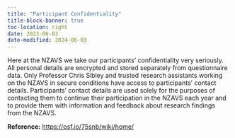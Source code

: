 ```yaml
---
title: "Participant Confidentiality"
title-block-banner: true
toc-location: right
date: 2023-06-03
date-modified: 2024-06-03
---
```


Here at the NZAVS we take our participants’ confidentiality very seriously. All personal details are encrypted and stored separately from questionnaire data. Only Professor Chris Sibley and trusted research assistants working on the NZAVS in secure conditions have access to participants' contact details. Participants’ contact details are used solely for the purposes of contacting them to continue their participation in the NZAVS each year and to provide them with information and feedback about research findings from the NZAVS.

**Reference:** <https://osf.io/75snb/wiki/home/>
